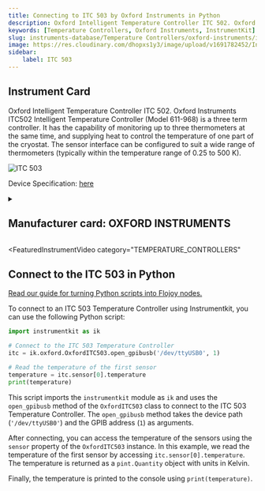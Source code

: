 ```yaml
---
title: Connecting to ITC 503 by Oxford Instruments in Python
description: Oxford Intelligent Temperature Controller ITC 502. Oxford Instruments ITC502 Intelligent Temperature Controller (Model 611-968) is a three term controller. It has the capability of monitoring up to three thermometers at the same time, and supplying heat to control the temperature of one part of the cryostat. The sensor interface can be configured to suit a wide range of thermometers (typically within the temperature range of 0.25 to 500 K).
keywords: [Temperature Controllers, Oxford Instruments, InstrumentKit] 
slug: instruments-database/Temperature Controllers/oxford-instruments/itc-503 
image: https://res.cloudinary.com/dhopxs1y3/image/upload/v1691782452/Instruments/Temperature%20Controllers/ITC-503/ITC-503.jpg
sidebar:
    label: ITC 503 
---
```



## Instrument Card

Oxford Intelligent Temperature Controller ITC 502. Oxford Instruments ITC502 Intelligent Temperature Controller (Model 611-968) is a three term controller. It has the capability of monitoring up to three thermometers at the same time, and supplying heat to control the temperature of one part of the cryostat. The sensor interface can be configured to suit a wide range of thermometers (typically within the temperature range of 0.25 to 500 K).

![ITC 503](https://res.cloudinary.com/dhopxs1y3/image/upload/v1691782452/Instruments/Temperature%20Controllers/ITC-503/ITC-503.jpg)

Device Specification: [here](https://lmu.web.psi.ch/docu/manuals/bulk_manuals/OxfordInstruments/ITC503.pdf)

<details style={{ marginTop: "15px"}}>
<summary><h2 style={{display:'inline'}}>Manufacturer card: OXFORD INSTRUMENTS</h2></summary>

![OXFORD INSTRUMENTS](https://res.cloudinary.com/dhopxs1y3/image/upload/v1692806167/Instruments/Vendor%20Logos/Oxford_Instruments.png)

Oxford Instruments plc is a United Kingdom manufacturing and research company that designs and manufactures tools and systems for industry and research. The company is headquartered in Abingdon, Oxfordshire, England, with sites in the United Kingdom, United States, Europe, and Asia.[2] It is listed on the London Stock Exchange and is a constituent of the FTSE 250 Index.[3]

- Headquarters: Abingdon, United Kingdom
- Yearly Revenue (millions, USD): 367.3
- Vendor Website: [here](https://www.oxinst.com/)

</details>


<FeaturedInstrumentVideo
  category="TEMPERATURE_CONTROLLERS"
></FeaturedInstrumentVideo>

## Connect to the ITC 503 in Python

[Read our guide for turning Python scripts into Flojoy nodes.](https://docs.flojoy.ai/contribution/blocks/custom-flojoy-block/)



<Tabs>
<TabItem value="Flojoy" label="Flojoy" className="flojoy-instrument-tabs">

<SectionsCard category="TEMPERATURE_CONTROLLERS" manufacturer="Oxford Instruments"></SectionsCard>

</TabItem>
<TabItem value="InstrumentKit" label="InstrumentKit">

To connect to an ITC 503 Temperature Controller using Instrumentkit, you can use the following Python script:

```python
import instrumentkit as ik

# Connect to the ITC 503 Temperature Controller
itc = ik.oxford.OxfordITC503.open_gpibusb('/dev/ttyUSB0', 1)

# Read the temperature of the first sensor
temperature = itc.sensor[0].temperature
print(temperature)
```

This script imports the `instrumentkit` module as `ik` and uses the `open_gpibusb` method of the `OxfordITC503` class to connect to the ITC 503 Temperature Controller. The `open_gpibusb` method takes the device path (`'/dev/ttyUSB0'`) and the GPIB address (`1`) as arguments.

After connecting, you can access the temperature of the sensors using the `sensor` property of the `OxfordITC503` instance. In this example, we read the temperature of the first sensor by accessing `itc.sensor[0].temperature`. The temperature is returned as a `pint.Quantity` object with units in Kelvin.

Finally, the temperature is printed to the console using `print(temperature)`.

</TabItem>
</Tabs>